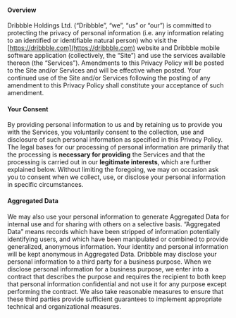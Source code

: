 #### Overview

Dribbble Holdings Ltd. (“Dribbble”, “we”, “us” or “our”) is committed to protecting the privacy of personal information (i.e. any information relating to an identified or identifiable natural person) who visit the [https://dribbble.com](https://dribbble.com) website and Dribbble mobile software application (collectively, the “Site”) and use the services available thereon (the “Services”). Amendments to this Privacy Policy will be posted to the Site and/or Services and will be effective when posted. Your continued use of the Site and/or Services following the posting of any amendment to this Privacy Policy shall constitute your acceptance of such amendment.

#### Your Consent

By providing personal information to us and by retaining us to provide you with the Services, you voluntarily consent to the collection, use and disclosure of such personal information as specified in this Privacy Policy. The legal bases for our processing of personal information are primarily that the processing is **necessary for providing** the Services and that the processing is carried out in our **legitimate interests**, which are further explained below. Without limiting the foregoing, we may on occasion ask you to consent when we collect, use, or disclose your personal information in specific circumstances.

#### Aggregated Data

We may also use your personal information to generate Aggregated Data for internal use and for sharing with others on a selective basis. “Aggregated Data” means records which have been stripped of information potentially identifying users, and which have been manipulated or combined to provide generalized, anonymous information. Your identity and personal information will be kept anonymous in Aggregated Data.
Dribbble may disclose your personal information to a third party for a business purpose. When we disclose personal information for a business purpose, we enter into a contract that describes the purpose and requires the recipient to both keep that personal information confidential and not use it for any purpose except performing the contract. We also take reasonable measures to ensure that these third parties provide sufficient guarantees to implement appropriate technical and organizational measures.
